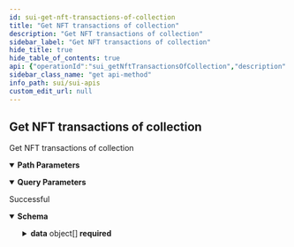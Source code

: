 ```yaml
---
id: sui-get-nft-transactions-of-collection
title: "Get NFT transactions of collection"
description: "Get NFT transactions of collection"
sidebar_label: "Get NFT transactions of collection"
hide_title: true
hide_table_of_contents: true
api: {"operationId":"sui_getNftTransactionsOfCollection","description":"Get NFT transactions of collection","parameters":[{"name":"collection","required":true,"in":"path","description":"Collection address of NFT transaction","schema":{"type":"string"}},{"name":"limit","required":false,"in":"query","description":"Number of item displayed per page, default: 10","schema":{"type":"number"}},{"name":"offset","required":false,"in":"query","description":"Number of skipped item per page, default: 0","schema":{"type":"number"}}],"responses":{"200":{"description":"Successful","content":{"application/json":{"schema":{"type":"object","properties":{"data":{"description":"Array of documents","type":"array","items":{"type":"object","properties":{"digest":{"type":"string"},"nftId":{"type":"string"},"collection":{"type":"string"},"status":{"type":"string"},"sender":{"type":"string"},"type":{"type":"string"},"gasFee":{"type":"number"},"timestamp":{"type":"number"},"checkpoint":{"type":"number"},"txNumber":{"type":"number"},"totalGasFee":{"type":"number"},"function":{"type":"string"},"computationFee":{"type":"number"},"storageFee":{"type":"number"},"storageRebate":{"type":"number"},"gasBudget":{"type":"number"},"gasPrice":{"type":"number"},"packageId":{"type":"string"},"blockTime":{"type":"number"}},"required":["digest","nftId","collection","status","sender","type","gasFee","timestamp","checkpoint","txNumber","totalGasFee","function","computationFee","storageFee","storageRebate","gasBudget","gasPrice","packageId","blockTime"],"title":"NftTransactionsResponseDto"}}},"required":["data"],"title":"ListNftTransactionsResponseDto"}}}}},"security":[{"apiKey":[]}],"tags":["Get NFT transactions"],"method":"get","path":"/v1/nft/transactions/collection/{collection}","servers":[{"url":"https://sui-mainnet-api.blocklens.io","description":"Sui production server"}],"securitySchemes":{"bearer":{"scheme":"bearer","bearerFormat":"JWT","type":"http"},"basic":{"type":"http","scheme":"basic"},"apiKey":{"type":"apiKey","name":"x-api-key","in":"header"}},"info":{"title":"SUI APIs","description":"Swagger documentation","version":"1.0.0","contact":{}},"postman":{"name":"Get NFT transactions of collection","description":{"content":"Get NFT transactions of collection","type":"text/plain"},"url":{"path":["v1","nft","transactions","collection",":collection"],"host":["{{baseUrl}}"],"query":[{"disabled":false,"description":{"content":"Number of item displayed per page, default: 10","type":"text/plain"},"key":"limit","value":""},{"disabled":false,"description":{"content":"Number of skipped item per page, default: 0","type":"text/plain"},"key":"offset","value":""}],"variable":[{"disabled":false,"description":{"content":"(Required) Collection address of NFT transaction","type":"text/plain"},"type":"any","value":"","key":"collection"}]},"header":[{"key":"Accept","value":"application/json"}],"method":"GET","auth":{"type":"apikey","apikey":[{"type":"any","value":"x-api-key","key":"key"},{"type":"any","value":"<API Key>","key":"value"},{"type":"any","value":"header","key":"in"}]}}}
sidebar_class_name: "get api-method"
info_path: sui/sui-apis
custom_edit_url: null
---
```



## Get NFT transactions of collection



Get NFT transactions of collection

<details style={{"marginBottom":"1rem"}} data-collapsed={false} open={true}><summary style={{}}><strong>Path Parameters</strong></summary><div><ul><ParamsItem className={"paramsItem"} param={{"name":"collection","required":true,"in":"path","description":"Collection address of NFT transaction","schema":{"type":"string"}}}></ParamsItem></ul></div></details><details style={{"marginBottom":"1rem"}} data-collapsed={false} open={true}><summary style={{}}><strong>Query Parameters</strong></summary><div><ul><ParamsItem className={"paramsItem"} param={{"name":"limit","required":false,"in":"query","description":"Number of item displayed per page, default: 10","schema":{"type":"number"}}}></ParamsItem><ParamsItem className={"paramsItem"} param={{"name":"offset","required":false,"in":"query","description":"Number of skipped item per page, default: 0","schema":{"type":"number"}}}></ParamsItem></ul></div></details><div><ApiTabs><TabItem label={"200"} value={"200"}><div>

Successful

</div><div><MimeTabs schemaType={"response"}><TabItem label={"application/json"} value={"application/json"}><SchemaTabs><TabItem label={"Schema"} value={"Schema"}><details style={{}} data-collapsed={false} open={true}><summary style={{"textAlign":"left"}}><strong>Schema</strong></summary><div style={{"textAlign":"left","marginLeft":"1rem"}}></div><ul style={{"marginLeft":"1rem"}}><SchemaItem collapsible={true} className={"schemaItem"}><details style={{}}><summary style={{}}><strong>data</strong><span style={{"opacity":"0.6"}}> object[]</span><strong style={{"fontSize":"var(--ifm-code-font-size)","color":"var(--openapi-required)"}}> required</strong></summary><div style={{"marginLeft":"1rem"}}><div style={{"marginTop":".5rem","marginBottom":".5rem"}}>

Array of documents

</div><li><div style={{"fontSize":"var(--ifm-code-font-size)","opacity":"0.6","marginLeft":"-.5rem","paddingBottom":".5rem"}}>Array [</div></li><SchemaItem collapsible={false} name={"digest"} required={true} schemaName={"string"} qualifierMessage={undefined} schema={{"type":"string"}}></SchemaItem><SchemaItem collapsible={false} name={"nftId"} required={true} schemaName={"string"} qualifierMessage={undefined} schema={{"type":"string"}}></SchemaItem><SchemaItem collapsible={false} name={"collection"} required={true} schemaName={"string"} qualifierMessage={undefined} schema={{"type":"string"}}></SchemaItem><SchemaItem collapsible={false} name={"status"} required={true} schemaName={"string"} qualifierMessage={undefined} schema={{"type":"string"}}></SchemaItem><SchemaItem collapsible={false} name={"sender"} required={true} schemaName={"string"} qualifierMessage={undefined} schema={{"type":"string"}}></SchemaItem><SchemaItem collapsible={false} name={"type"} required={true} schemaName={"string"} qualifierMessage={undefined} schema={{"type":"string"}}></SchemaItem><SchemaItem collapsible={false} name={"gasFee"} required={true} schemaName={"number"} qualifierMessage={undefined} schema={{"type":"number"}}></SchemaItem><SchemaItem collapsible={false} name={"timestamp"} required={true} schemaName={"number"} qualifierMessage={undefined} schema={{"type":"number"}}></SchemaItem><SchemaItem collapsible={false} name={"checkpoint"} required={true} schemaName={"number"} qualifierMessage={undefined} schema={{"type":"number"}}></SchemaItem><SchemaItem collapsible={false} name={"txNumber"} required={true} schemaName={"number"} qualifierMessage={undefined} schema={{"type":"number"}}></SchemaItem><SchemaItem collapsible={false} name={"totalGasFee"} required={true} schemaName={"number"} qualifierMessage={undefined} schema={{"type":"number"}}></SchemaItem><SchemaItem collapsible={false} name={"function"} required={true} schemaName={"string"} qualifierMessage={undefined} schema={{"type":"string"}}></SchemaItem><SchemaItem collapsible={false} name={"computationFee"} required={true} schemaName={"number"} qualifierMessage={undefined} schema={{"type":"number"}}></SchemaItem><SchemaItem collapsible={false} name={"storageFee"} required={true} schemaName={"number"} qualifierMessage={undefined} schema={{"type":"number"}}></SchemaItem><SchemaItem collapsible={false} name={"storageRebate"} required={true} schemaName={"number"} qualifierMessage={undefined} schema={{"type":"number"}}></SchemaItem><SchemaItem collapsible={false} name={"gasBudget"} required={true} schemaName={"number"} qualifierMessage={undefined} schema={{"type":"number"}}></SchemaItem><SchemaItem collapsible={false} name={"gasPrice"} required={true} schemaName={"number"} qualifierMessage={undefined} schema={{"type":"number"}}></SchemaItem><SchemaItem collapsible={false} name={"packageId"} required={true} schemaName={"string"} qualifierMessage={undefined} schema={{"type":"string"}}></SchemaItem><SchemaItem collapsible={false} name={"blockTime"} required={true} schemaName={"number"} qualifierMessage={undefined} schema={{"type":"number"}}></SchemaItem><li><div style={{"fontSize":"var(--ifm-code-font-size)","opacity":"0.6","marginLeft":"-.5rem"}}>]</div></li></div></details></SchemaItem></ul></details></TabItem><TabItem label={"Example (from schema)"} value={"Example (from schema)"}><ResponseSamples responseExample={"{\n  \"data\": [\n    {\n      \"digest\": \"string\",\n      \"nftId\": \"string\",\n      \"collection\": \"string\",\n      \"status\": \"string\",\n      \"sender\": \"string\",\n      \"type\": \"string\",\n      \"gasFee\": 0,\n      \"timestamp\": 0,\n      \"checkpoint\": 0,\n      \"txNumber\": 0,\n      \"totalGasFee\": 0,\n      \"function\": \"string\",\n      \"computationFee\": 0,\n      \"storageFee\": 0,\n      \"storageRebate\": 0,\n      \"gasBudget\": 0,\n      \"gasPrice\": 0,\n      \"packageId\": \"string\",\n      \"blockTime\": 0\n    }\n  ]\n}"} language={"json"}></ResponseSamples></TabItem></SchemaTabs></TabItem></MimeTabs></div></TabItem></ApiTabs></div>
      